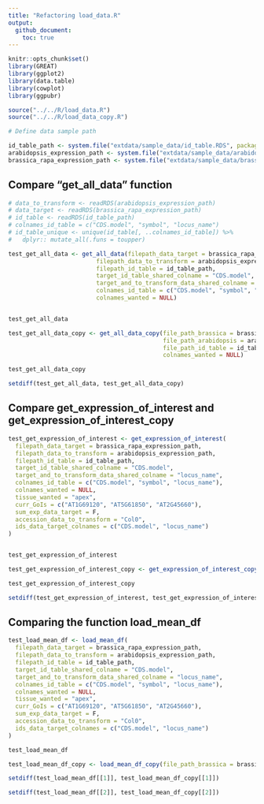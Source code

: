 ```yaml
---
title: "Refactoring load_data.R"
output: 
  github_document:
    toc: true
---
```


```r
knitr::opts_chunk$set()
library(GREAT)
library(ggplot2)
library(data.table)
library(cowplot)
library(ggpubr)

source("../../R/load_data.R")
source("../../R/load_data_copy.R")
```

```r
# Define data sample path 

id_table_path <- system.file("extdata/sample_data/id_table.RDS", package = "GREAT")
arabidopsis_expression_path <- system.file("extdata/sample_data/arabidopsis_expression.RDS", package = "GREAT")
brassica_rapa_expression_path <- system.file("extdata/sample_data/brassica_rapa_expression.RDS", package = "GREAT")
```


## Compare "get_all_data" function

```r
# data_to_transform <- readRDS(arabidopsis_expression_path)
# data_target <- readRDS(brassica_rapa_expression_path)
# id_table <- readRDS(id_table_path)
# colnames_id_table = c("CDS.model", "symbol", "locus_name")
# id_table_unique <- unique(id_table[, ..colnames_id_table]) %>% 
#   dplyr:: mutate_all(.funs = toupper) 

test_get_all_data <- get_all_data(filepath_data_target = brassica_rapa_expression_path, 
                         filepath_data_to_transform = arabidopsis_expression_path,
                         filepath_id_table = id_table_path,
                         target_id_table_shared_colname = "CDS.model",
                         target_and_to_transform_data_shared_colname = "locus_name",
                         colnames_id_table = c("CDS.model", "symbol", "locus_name"),
                         colnames_wanted = NULL)


test_get_all_data
```


```r
test_get_all_data_copy <- get_all_data_copy(file_path_brassica = brassica_rapa_expression_path, 
                                            file_path_arabidopsis = arabidopsis_expression_path, 
                                            file_path_id_table = id_table_path,
                                            colnames_wanted = NULL)

test_get_all_data_copy
```

```r
setdiff(test_get_all_data, test_get_all_data_copy)
```

## Compare get_expression_of_interest and get_expression_of_interest_copy

```r
test_get_expression_of_interest <- get_expression_of_interest(
  filepath_data_target = brassica_rapa_expression_path,
  filepath_data_to_transform = arabidopsis_expression_path,
  filepath_id_table = id_table_path,
  target_id_table_shared_colname = "CDS.model",
  target_and_to_transform_data_shared_colname = "locus_name",
  colnames_id_table = c("CDS.model", "symbol", "locus_name"),
  colnames_wanted = NULL,
  tissue_wanted = "apex",
  curr_GoIs = c("AT1G69120", "AT5G61850", "AT2G45660"),
  sum_exp_data_target = F, 
  accession_data_to_transform = "Col0",
  ids_data_target_colnames = c("CDS.model", "locus_name")
)


test_get_expression_of_interest
```

```r
test_get_expression_of_interest_copy <- get_expression_of_interest_copy(file_path_brassica = brassica_rapa_expression_path, file_path_arabidopsis = arabidopsis_expression_path, file_path_id_table = id_table_path, tissue_wanted = "apex", curr_GoIs =  c("AT1G69120", "AT5G61850", "AT2G45660"), sum_brassicas = F)

test_get_expression_of_interest_copy 
```


```r
setdiff(test_get_expression_of_interest, test_get_expression_of_interest_copy)
```
## Comparing the function load_mean_df

```r
test_load_mean_df <- load_mean_df(
  filepath_data_target = brassica_rapa_expression_path,
  filepath_data_to_transform = arabidopsis_expression_path,
  filepath_id_table = id_table_path,
  target_id_table_shared_colname = "CDS.model",
  target_and_to_transform_data_shared_colname = "locus_name",
  colnames_id_table = c("CDS.model", "symbol", "locus_name"),
  colnames_wanted = NULL,
  tissue_wanted = "apex",
  curr_GoIs = c("AT1G69120", "AT5G61850", "AT2G45660"),
  sum_exp_data_target = F, 
  accession_data_to_transform = "Col0",
  ids_data_target_colnames = c("CDS.model", "locus_name")
)

test_load_mean_df
```


```r
test_load_mean_df_copy <- load_mean_df_copy(file_path_brassica = brassica_rapa_expression_path, file_path_arabidopsis = arabidopsis_expression_path, file_path_id_table = id_table_path, tissue_wanted = "apex", curr_GoIs =  c("AT1G69120", "AT5G61850", "AT2G45660"), sum_brassicas)
```

```r
setdiff(test_load_mean_df[[1]], test_load_mean_df_copy[[1]])
```


```r
setdiff(test_load_mean_df[[2]], test_load_mean_df_copy[[2]])
```
